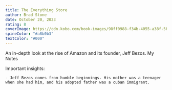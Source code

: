 ```yaml
---
title: The Everything Store
author: Brad Stone
date: October 20, 2023
rating: 8
coverImage: https://cdn.kobo.com/book-images/98ff0988-f34b-4055-a38f-5bf19a7fd238/1200/1200/False/the-everything-store-2.jpg
spineColor: "#a8b0b3"
textColor: "#000"
---
```

An in-depth look at the rise of Amazon and its founder, Jeff Bezos.
My Notes

Important insights:

    - Jeff Bezos comes from humble beginnings. His mother was a teenager when she had him, and his adopted father was a cuban immigrant.